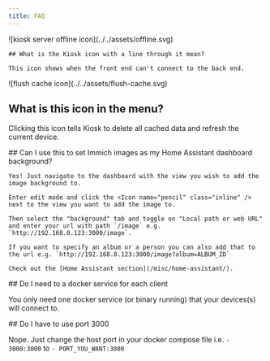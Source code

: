 ```yaml
---
title: FAQ
---
```



<FAQ>
    ![kiosk server offline icon](../../assets/offline.svg)

    ## What is the Kiosk icon with a line through it mean?

    This icon shows when the front end can't connect to the back end.
</FAQ>

<FAQ>
![flush cache icon](../../assets/flush-cache.svg)

  ## What is this icon in the menu?

  Clicking this icon tells Kiosk to delete all cached data and refresh the current device.
</FAQ>


<FAQ>
   ## Can I use this to set Immich images as my Home Assistant dashboard background?

    Yes! Just navigate to the dashboard with the view you wish to add the image background to.

    Enter edit mode and click the <Icon name="pencil" class="inline" /> next to the view you want to add the image to.

    Then select the "background" tab and toggle on "Local path or web URL" and enter your url with path `/image` e.g. `http://192.168.0.123:3000/image`.

    If you want to specify an album or a person you can also add that to the url e.g. `http://192.168.0.123:3000/image?album=ALBUM_ID`

    Check out the [Home Assistant section](/misc/home-assistant/).

</FAQ>

<FAQ>
  ## Do I need to a docker service for each client

  You only need one docker service (or binary running) that your devices(s) will connect to.
</FAQ>

<FAQ>
  ## Do I have to use port 3000

  Nope. Just change the host port in your docker compose file i.e. `- 3000:3000` to `- PORT_YOU_WANT:3000`
</FAQ>
